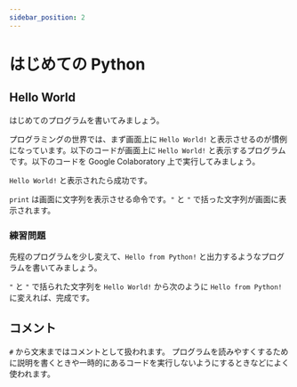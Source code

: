 ```yaml
---
sidebar_position: 2
---
```



# はじめての Python

## Hello World

はじめてのプログラムを書いてみましょう。

プログラミングの世界では、まず画面上に `Hello World!` と表示させるのが慣例になっています。以下のコードが画面上に `Hello World!` と表示するプログラムです。以下のコードを Google Colaboratory 上で実行してみましょう。

<ViewSource path="/get-started/hello-world.ipynb" />

`Hello World!` と表示されたら成功です。

`print` は画面に文字列を表示させる命令です。`"` と `"` で括った文字列が画面に表示されます。

### 練習問題

先程のプログラムを少し変えて、`Hello from Python!` と出力するようなプログラムを書いてみましょう。

<Answer>

`"` と `"` で括られた文字列を `Hello World!` から次のように `Hello from Python!` に変えれば、完成です。

  <ViewSource path="/get-started/hello-from-python.ipynb" />
</Answer>

## コメント

`#` から文末まではコメントとして扱われます。
プログラムを読みやすくするために説明を書くときや一時的にあるコードを実行しないようにするときなどによく使われます。

<ViewSource path="/get-started/comment.ipynb" />

<ViewSource path="/get-started/comment2.ipynb" />
